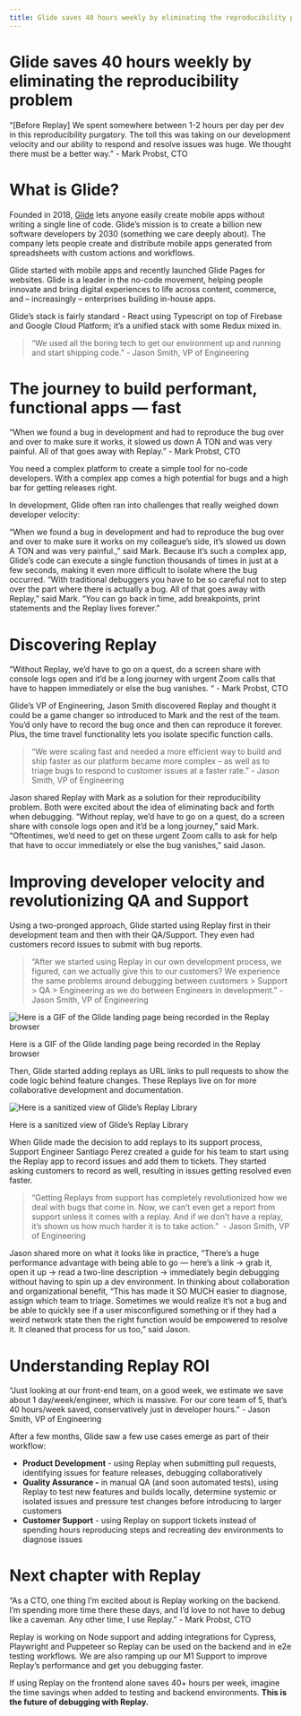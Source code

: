 ```yaml
---
title: Glide saves 40 hours weekly by eliminating the reproducibility problem
---
```


# Glide saves 40 hours weekly by eliminating the reproducibility problem

<Callout type="info" emoji="🐌">
“[Before Replay] We spent somewhere between 1-2 hours per day per dev in this reproducibility purgatory. The toll this was taking on our development velocity and our ability to respond and resolve issues was huge. We thought there must be a better way.” - Mark Probst, CTO
</Callout>

# What is Glide?

Founded in 2018, [Glide](https://www.glideapps.com/) lets anyone easily create mobile apps without writing a single line of code. Glide’s mission is to create a billion new software developers by 2030 (something we care deeply about). The company lets people create and distribute mobile apps generated from spreadsheets with custom actions and workflows.

Glide started with mobile apps and recently launched Glide Pages for websites. Glide is a leader in the no-code movement, helping people innovate and bring digital experiences to life across content, commerce, and – increasingly – enterprises building in-house apps.

Glide’s stack is fairly standard - React using Typescript on top of Firebase and Google Cloud Platform; it’s a unified stack with some Redux mixed in.

> “We used all the boring tech to get our environment up and running and start shipping code.” - Jason Smith, VP of Engineering
> 

# The journey to build performant, functional apps — fast

<Callout type="info" emoji="🐛">
“When we found a bug in development and had to reproduce the bug over and over to make sure it works, it slowed us down A TON and was very painful. All of that goes away with Replay.” - Mark Probst, CTO

</Callout>

You need a complex platform to create a simple tool for no-code developers. With a complex app comes a high potential for bugs and a high bar for getting releases right.

In development, Glide often ran into challenges that really weighed down developer velocity:

“When we found a bug in development and had to reproduce the bug over and over to make sure it works on my colleague’s side, it’s slowed us down A TON and was very painful.,” said Mark. Because it’s such a complex app, Glide’s code can execute a single function thousands of times in just at a few seconds, making it even more difficult to isolate where the bug occurred. “With traditional debuggers you have to be so careful not to step over the part where there is actually a bug. All of that goes away with Replay,” said Mark. “You can go back in time, add breakpoints, print statements and the Replay lives forever.” 

# Discovering Replay

<Callout type="info" emoji="🚨">
“Without Replay, we’d have to go on a quest, do a screen share with console logs open and it’d be a long journey with urgent Zoom calls that have to happen immediately or else the bug vanishes. “ - Mark Probst, CTO

</Callout>

Glide’s VP of Engineering, Jason Smith discovered Replay and thought it could be a game changer so introduced to Mark and the rest of the team. You’d only have to record the bug once and then can reproduce it forever. Plus, the time travel functionality lets you isolate specific function calls.

> “We were scaling fast and needed a more efficient way to build and ship faster as our platform became more complex – as well as to triage bugs to respond to customer issues at a faster rate.” - Jason Smith, VP of Engineering
> 

Jason shared Replay with Mark as a solution for their reproducibility problem. Both were excited about the idea of eliminating back and forth when debugging. “Without replay, we’d have to go on a quest, do a screen share with console logs open and it’d be a long journey,” said Mark. “Oftentimes, we’d need to get on these urgent Zoom calls to ask for help that have to occur immediately or else the bug vanishes,” said Jason.

# Improving developer velocity and revolutionizing QA and Support

Using a two-pronged approach, Glide started using Replay first in their development team and then with their QA/Support. They even had customers record issues to submit with bug reports.

> “After we started using Replay in our own development process, we figured, can we actually give this to our customers? We experience the same problems around debugging between customers > Support > QA > Engineering as we do between Engineers in development.” - Jason Smith, VP of Engineering
> 

![Here is a GIF of the Glide landing page being recorded in the Replay browser](/images/glide_walkthrough-v3_xggwk.gif)

Here is a GIF of the Glide landing page being recorded in the Replay browser

Then, Glide started adding replays as URL links to pull requests to show the code logic behind feature changes. These Replays live on for more collaborative development and documentation.

![Here is a sanitized view of Glide’s Replay Library](/images/Glide_Library-v2_owqjo.png)

Here is a sanitized view of Glide’s Replay Library

When Glide made the decision to add replays to its support process, Support Engineer Santiago Perez created a guide for his team to start using the Replay app to record issues and add them to tickets. They started asking customers to record as well, resulting in issues getting resolved even faster.

> “Getting Replays from support has completely revolutionized how we deal with bugs that come in. Now, we can’t even get a report from support unless it comes with a replay. And if we don’t have a replay, it’s shown us how much harder it is to take action.”  - Jason Smith, VP of Engineering
> 

Jason shared more on what it looks like in practice, “There’s a huge performance advantage with being able to go — here’s a link → grab it, open it up → read a two-line description → immediately begin debugging without having to spin up a dev environment. In thinking about collaboration and organizational benefit, “This has made it SO MUCH easier to diagnose, assign which team to triage. Sometimes we would realize it’s not a bug and be able to quickly see if a user misconfigured something or if they had a weird network state then the right function would be empowered to resolve it. It cleaned that process for us too,” said Jason.

# Understanding Replay ROI

<Callout type="info" emoji="💸">
“Just looking at our front-end team, on a good week, we estimate we save about 1 day/week/engineer, which is massive. For our core team of 5, that’s 40 hours/week saved, conservatively just in developer hours.” - Jason Smith, VP of Engineering

</Callout>

After a few months, Glide saw a few use cases emerge as part of their workflow:

- **Product Development** - using Replay when submitting pull requests, identifying issues for feature releases, debugging collaboratively
- **Quality Assurance -** in manual QA (and soon automated tests), using Replay to test new features and builds locally, determine systemic or isolated issues and pressure test changes before introducing to larger customers
- **Customer Support** - using Replay on support tickets instead of spending hours reproducing steps and recreating dev environments to diagnose issues

# Next chapter with Replay

<Callout type="info" emoji="🛠">
“As a CTO, one thing I’m excited about is Replay working on the backend. I’m spending more time there these days, and I’d love to not have to debug like a caveman. Any other time, I use Replay.” - Mark Probst, CTO

</Callout>

Replay is working on Node support and adding integrations for Cypress, Playwright and Puppeteer so Replay can be used on the backend and in e2e testing workflows. We are also ramping up our M1 Support to improve Replay’s performance and get you debugging faster.

If using Replay on the frontend alone saves 40+ hours per week, imagine the time savings when added to testing and backend environments. **This is the future of debugging with Replay.**